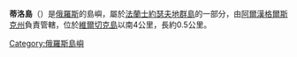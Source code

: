 '''蒂洛島'''（{{Lang-ru|Остров Тилло}}）是[[俄羅斯|俄羅斯]]的島嶼，屬於[[法蘭士約瑟夫地群島|法蘭士約瑟夫地群島]]的一部分，由[[阿爾漢格爾斯克州|阿爾漢格爾斯克州]]負責管轄，位於[[維爾切克島|維爾切克島]]以南4公里，長約0.5公里。
{{Coord|display=title}}
[[Category:俄羅斯島嶼|Category:俄羅斯島嶼]]
{{Russia-geo-stub}}